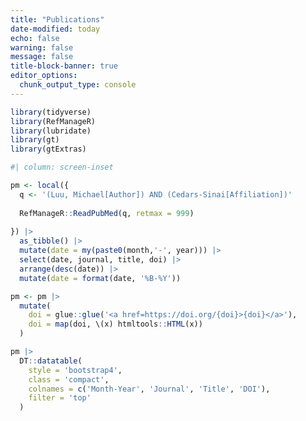 ```yaml
---
title: "Publications"
date-modified: today
echo: false
warning: false
message: false
title-block-banner: true
editor_options: 
  chunk_output_type: console
---
```


```r
library(tidyverse)
library(RefManageR)
library(lubridate)
library(gt)
library(gtExtras)

```

```r
#| column: screen-inset

pm <- local({
  q <- '(Luu, Michael[Author]) AND (Cedars-Sinai[Affiliation])'
  
  RefManageR::ReadPubMed(q, retmax = 999)
  
}) |> 
  as_tibble() |>
  mutate(date = my(paste0(month,'-', year))) |> 
  select(date, journal, title, doi) |>
  arrange(desc(date)) |> 
  mutate(date = format(date, '%B-%Y'))

pm <- pm |> 
  mutate(
    doi = glue::glue('<a href=https://doi.org/{doi}>{doi}</a>'),
    doi = map(doi, \(x) htmltools::HTML(x))
  )

pm |>
  DT::datatable(
    style = 'bootstrap4',
    class = 'compact',
    colnames = c('Month-Year', 'Journal', 'Title', 'DOI'),
    filter = 'top'
  )
```

